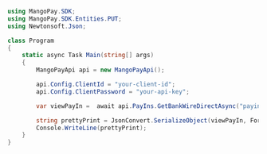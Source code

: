 ```csharp .NET 
using MangoPay.SDK;
using MangoPay.SDK.Entities.PUT;
using Newtonsoft.Json;

class Program
{
    static async Task Main(string[] args)
    {
        MangoPayApi api = new MangoPayApi();

        api.Config.ClientId = "your-client-id";
        api.Config.ClientPassword = "your-api-key";

        var viewPayIn =  await api.PayIns.GetBankWireDirectAsync("payin_m_01J3CZ2Y7V37TRNMD55AAA2J2A");

        string prettyPrint = JsonConvert.SerializeObject(viewPayIn, Formatting.Indented);
        Console.WriteLine(prettyPrint);
    }
}
```